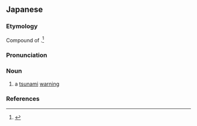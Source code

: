 ==Japanese==
{{ja-kanjitab|つ|なみ|けい|ほう}}

===Etymology===
Compound of {{compound|lang=ja|sort=つなみけいほう|津波|tr1=tsunami|t1=tidal wave|警報|tr2=keihō|t2=alarm}}.<ref name="KDJ">{{R:Kokugo Dai Jiten}}</ref>

===Pronunciation===
{{ja-pron|つなみ けいほう|acc=4|acc_ref=NHK}}

===Noun===
{{ja-noun|つなみ けいほう}}

# a [[tsunami]] [[warning]]

===References===
<references/>